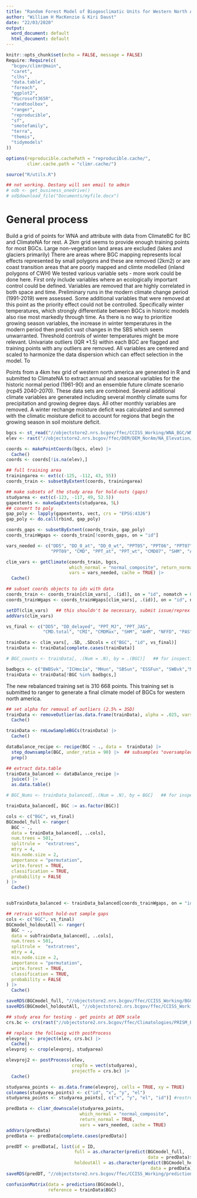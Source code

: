 ```yaml
---
title: "Random Forest Model of Biogeoclimatic Units for Western North America"
author: "William H MacKenzie & Kiri Daust"
date: "22/03/2020"
output:
  word_document: default
  html_document: default
---
```


```r
knitr::opts_chunk$set(echo = FALSE, message = FALSE)
Require::Require(c(
  "bcgov/climr@main", 
  "caret", 
  "clhs", 
  "data.table", 
  "foreach", 
  "ggplot2", 
  "Microsoft365R",
  "randtoolbox", 
  "ranger", 
  "reproducible",
  "sf", 
  "smotefamily", 
  "terra", 
  "themis",
  "tidymodels"
))

options(reproducible.cachePath = "reproducible.cache/",
        climr.cache.path = "climr.cache/")

source("R/utils.R")

## not working. Destany will sen email to admin
# odb <- get_business_onedrive()
# od$download_file("Documents/myfile.docx")

```

# General process
Build a grid of points for WNA and attribute with data from ClimateBC for BC and ClimateNA for rest. A 2km grid seems to provide enough training points for most BGCs. Large non-vegetation land areas are excluded (lakes and glaciers primarily)
There are areas where BGC mapping represents local effects represented by small polygons and these are removed (2km2) or are coast transition areas that are poorly mapped and climte modelled (inland polygons of CWH)
We tested various variable sets - more work could be done here. First only include variables where an ecologically important control could be defined. Variables are removed that are highly correlated in both space and time. Preliminary runs in the modern climate change period (1991-2019) were assessed. Some additional variables that  were removed at this point as the priority effect could not be controlled. Specifically winter temperatures, which strongly differentiate between BGCs in historic models also rise most markedly through time. As there is no way to prioritize growing season variables, the increase in winter temperatures in the modern period then predict vast changes in the SBS which seem unwarranted. Threshold controls of winter temperatures might be more relevant.
Univariate outliers (IQR *1.5) within each BGC are flagged and  training points with any outliers are removed.
All variables are centered and scaled to harmonize the data dispersion which can effect selection in the model.
To 


Points from a 4km hex grid of western north america are generated in R and submitted to ClimateNA to extract annual and seasonal variables for the historic normal period (1961-90) and an ensemble future climate scenario (rcp45 2040-2070). These data sets are combined. Several additional climate variables are generated including several monthly climate sums for precipitation and growing degree days. All other monthly variables are removed. A winter rechange moisture deficit was calculated and summed with the climatic moisture deficit to account for regions that begin the growing season in soil moisture deficit.


```r
bgcs <- st_read("//objectstore2.nrs.bcgov/ffec/CCISS_Working/WNA_BGC/WNA_BGC_v12_5Apr2022.gpkg")
elev <- rast("//objectstore2.nrs.bcgov/ffec/DEM/DEM_NorAm/NA_Elevation/data/northamerica/northamerica_elevation_cec_2023.tif")

coords <- makePointCoords(bgcs, elev) |>
  Cache()
coords <- coords[!is.na(elev),]

## full training area
trainingarea <- ext(c(-125, -112, 43, 55))
coords_train <- subsetByExtent(coords, trainingarea)

## make subsets of the study area for hold-outs (gaps)
studyarea <- ext(c(-123, -117, 49, 52.5))
gapextents <- makeGapExtents(studyarea, 5L)
## convert to poly
gap_poly <- lapply(gapextents, vect, crs = "EPSG:4326")
gap_poly <- do.call(rbind, gap_poly)

coords_gaps <- subsetByExtent(coords_train, gap_poly)
coords_trainWgaps <- coords_train[!coords_gaps, on = "id"]
```

```r
vars_needed <- c("DD5", "DD_0_at", "DD_0_wt", "PPT05", "PPT06", "PPT07", "PPT08",
                 "PPT09", "CMD", "PPT_at", "PPT_wt", "CMD07", "SHM", "AHM", "NFFD", "PAS", "CMI")

clim_vars <- getClimate(coords_train, bgcs,
                        which_normal = "normal_composite", return_normal = TRUE, 
                        vars = vars_needed, cache = TRUE) |>
  Cache()

## subset coords objects to ids with data
coords_train <- coords_train[clim_vars[, .(id)], on = "id", nomatch = 0L]
coords_trainWgaps <- coords_trainWgaps[clim_vars[, .(id)], on = "id", nomatch = 0L]
```

```r
setDT(clim_vars)   ## this shouldn't be necessary, submit issue/reprex to reproducible.
addVars(clim_vars)

vs_final <- c("DD5", "DD_delayed", "PPT_MJ", "PPT_JAS", 
              "CMD.total", "CMI", "CMDMax", "SHM", "AHM", "NFFD", "PAS")

trainData <- clim_vars[, .SD, .SDcols = c("BGC", "id", vs_final)]
trainData <- trainData[complete.cases(trainData)]

# BGC_counts <- trainData[, .(Num = .N), by = .(BGC)]   ## for inspection
```

```r
badbgcs <- c("BWBSvk", "ICHmc1a", "MHun", "SBSun", "ESSFun", "SWBvk","MSdm3","ESSFdc3", "IDFdxx_WY", "MSabS", "FGff", "JPWmk_WY" )#, "ESSFab""CWHws2", "CWHwm", "CWHms1" , 
trainData <- trainData[!BGC %in% badbgcs,]
```

The new rebalanced training set is 310 668 points. This training set is submitted to ranger to generate a final climate model of BGCs for western north america.

```r
## set alpha for removal of outliers (2.5% = 3SD)
trainData <- removeOutlier(as.data.frame(trainData), alpha = .025, vars = vs_final) |>
  Cache()
```

```r
trainData <- rmLowSampleBGCs(trainData) |>
  Cache()
```

```r
dataBalance_recipe <- recipe(BGC ~ ., data =  trainData) |>
  step_downsample(BGC, under_ratio = 90) |>  ## subsamples "oversampled" BGCs
  prep()

## extract data.table
trainData_balanced <- dataBalance_recipe |>
  juice() |>
  as.data.table()

# BGC_Nums <- trainData_balanced[,.(Num = .N), by = BGC]   ## for inspection
```

```r
trainData_balanced[, BGC := as.factor(BGC)]

cols <- c("BGC", vs_final)
BGCmodel_full <- ranger(
  BGC ~ .,
  data = trainData_balanced[, ..cols],
  num.trees = 501,
  splitrule =  "extratrees",
  mtry = 4,
  min.node.size = 2,
  importance = "permutation",
  write.forest = TRUE,
  classification = TRUE,
  probability = FALSE
) |>
  Cache()


subTrainData_balanced <- trainData_balanced[coords_trainWgaps, on = "id", nomatch = 0L]

## retrain without hold-out sample gaps
cols <- c("BGC", vs_final)
BGCmodel_holdoutAll <- ranger(
  BGC ~ .,
  data = subTrainData_balanced[, ..cols],
  num.trees = 501,
  splitrule =  "extratrees",
  mtry = 4,
  min.node.size = 2,
  importance = "permutation",
  write.forest = TRUE,
  classification = TRUE,
  probability = FALSE
) |>
  Cache()

saveRDS(BGCmodel_full, "//objectstore2.nrs.bcgov/ffec/CCISS_Working/BGCmodel_full.rds")
saveRDS(BGCmodel_holdoutAll, "//objectstore2.nrs.bcgov/ffec/CCISS_Working/BGCmodel_holdoutAll.rds")

## study area for testing - get points at DEM scale 
crs.bc <- crs(rast("//objectstore2.nrs.bcgov/ffec/Climatologies/PRISM_BC/PRISM_dem/PRISM_dem.asc"), proj = TRUE)

## replace the followig with postProcess
elevproj <- project(elev, crs.bc) |>
  Cache()
elevproj <- crop(elevproj, studyarea)

elevproj2 <- postProcess(elev, 
                         cropTo = vect(studyarea),
                         projectTo = crs.bc) |>
  Cache()

studyarea_points <- as.data.frame(elevproj, cells = TRUE, xy = TRUE)
colnames(studyarea_points) <- c("id", "x", "y", "el")
studyarea_points <- studyarea_points[, c("x", "y", "el", "id")] #restructure for climr input

predData <- climr_downscale(studyarea_points, 
                            which_normal = "normal_composite",
                            return_normal = TRUE, 
                            vars = vars_needed, cache = TRUE)
addVars(predData)
predData <- predData[complete.cases(predData)]

predDT <- predData[, list(id = ID,
                          full = as.character(predict(BGCmodel_full, 
                                                      data = predData)$predictions),
                          holdoutAll = as.character(predict(BGCmodel_holdoutAll, 
                                                       data = predData)$predictions))]
saveRDS(predDT, "//objectstore2.nrs.bcgov/ffec/CCISS_Working/predictions_full_holdouts.rds")

confusionMatrix(data = predictions(BGCmodel),
                reference = trainData$BGC)

```
